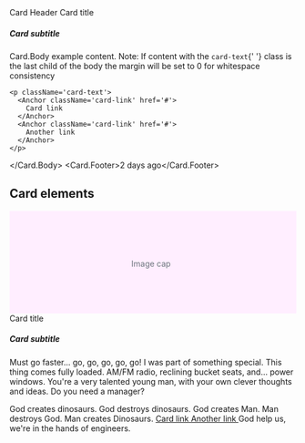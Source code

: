 
<Meta title='Components/Card' component={Card} />

<DocsTitle title='Cards' experimental />

<Card maxWidth='50%'>
  <Card.Header>Card Header</Card.Header>
  <Card.Body>
    <Card.Title>Card title</Card.Title>
    <h5 className='card-subtitle'>Card subtitle</h5>
    <p className='card-text'>
      Card.Body example content. Note: If content with the <code>card-text</code>{' '}
      class is the last child of the body the margin will be set to 0 for whitespace
      consistency
    </p>

    <p className='card-text'>
      <Anchor className='card-link' href='#'>
        Card link
      </Anchor>
      <Anchor className='card-link' href='#'>
        Another link
      </Anchor>
    </p>

  </Card.Body>
  <Card.Footer>2 days ago</Card.Footer>
</Card>

## Card elements

<Card width='50%'>
  <svg
    className='bd-placeholder-img card-img-top'
    width='100%'
    height='180'
    xmlns='http://www.w3.org/2000/svg'
    preserveAspectRatio='xMidYMid slice'
    focusable='false'
    role='img'
    aria-label='Placeholder: Image cap'
  >
    <title>Placeholder</title>
    <rect width='100%' height='100%' fill='#fef' />
    <text x='50%' y='50%' fill='#6c757d' dx='-38px' dy='8px'>
      Image cap
    </text>
  </svg>
  <Card.Body>
    <Card.Title>Card title</Card.Title>
    <h5 className='card-subtitle'>Card subtitle</h5>
    <p class='card-text'>
      Must go faster... go, go, go, go, go! I was part of something special. This thing
      comes fully loaded. AM/FM radio, reclining bucket seats, and... power windows.
      You're a very talented young man, with your own clever thoughts and ideas. Do you
      need a manager?
    </p>
  </Card.Body>
  <List flush>
    <List.Item>God creates dinosaurs.</List.Item>
    <List.Item>God destroys dinosaurs.</List.Item>
    <List.Item>God creates Man.</List.Item>
    <List.Item>Man destroys God.</List.Item>
    <List.Item>Man creates Dinosaurs.</List.Item>
  </List>
  <Card.Body>
    <a href='#' class='card-link'>
      Card link
    </a>
    <a href='#' class='card-link'>
      Another link
    </a>
  </Card.Body>
  <Card.Footer>God help us, we're in the hands of engineers.</Card.Footer>
</Card>
